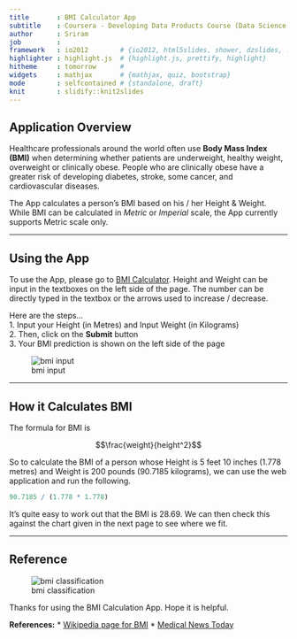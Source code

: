 ```yaml
---
title       : BMI Calculator App
subtitle    : Coursera - Developing Data Products Course (Data Science Specialization)
author      : Sriram
job         : 
framework   : io2012        # {io2012, html5slides, shower, dzslides, ...}
highlighter : highlight.js  # {highlight.js, prettify, highlight}
hitheme     : tomorrow      # 
widgets     : mathjax       # {mathjax, quiz, bootstrap}
mode        : selfcontained # {standalone, draft}
knit        : slidify::knit2slides
---
```


## Application Overview

Healthcare professionals around the world often use **Body Mass Index (BMI)** when determining whether patients are underweight, healthy weight, overweight or clinically obese. People who are clinically obese have a greater risk of developing diabetes, stroke, some cancer, and cardiovascular diseases.

The App calculates a person's BMI based on his / her Height & Weight.  While BMI can be calculated in *Metric* or *Imperial* scale, the App currently supports Metric scale only.

---

## Using the App

To use the App, please go to [BMI Calculator](https://sri12ram.shinyapps.io/bmiCalculation).
Height and Weight can be input in the textboxes on the left side of the page.  The number can be directly typed in the textbox or the arrows used to increase / decrease.  

Here are the steps...  
1. Input your Height (in Metres) and Input Weight (in Kilograms)  
2. Then, click on the **Submit** button  
3. Your BMI prediction is shown on the left side of the page  

![bmi input](assets/img/bmi-input.jpg)

---

## How it Calculates BMI

The formula for BMI is

$$\frac{weight}{height^2}$$

So to calculate the BMI of a person whose Height is 5 feet 10 inches (1.778 metres) and Weight is 200 pounds (90.7185 kilograms),  we can use the web application and run the following.

```r
90.7185 / (1.778 * 1.778)
```

It's quite easy to work out that the BMI is 28.69.  We can then check this against the chart given in the next page to see where we fit.

---

## Reference 

![bmi classification](assets/img/bmi-class.jpg)

Thanks for using the BMI Calculation App.  Hope it is helpful.

**References:**
* [Wikipedia page for BMI](http://en.wikipedia.org/wiki/Body_mass_index)
* [Medical News Today](http://www.medicalnewstoday.com/info/obesity/what-is-bmi.php)
